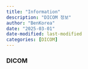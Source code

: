 ```yaml
---
title: "Information"
description: "DICOM 정보"
author: "BenKorea"
date: "2025-03-01"
date-modified: last-modified
categories: [DICOM]
---
```



### DICOM 








